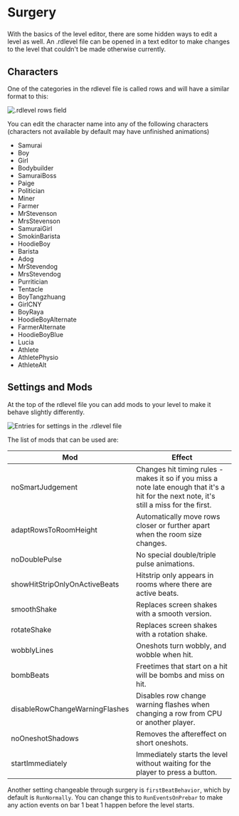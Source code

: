 # Surgery
<h3 className="subtitle" They did surgery on an rdlevel></h3>

With the basics of the level editor, there are some hidden ways to edit a level as well. An .rdlevel file can be opened in a text editor to make changes to the level that couldn't be made otherwise currently.

## Characters
One of the categories in the rdlevel file is called rows and will have a similar format to this:

![.rdlevel rows field](/img/advanced-techniques/rows_rdlevel.png)

You can edit the character name into any of the following characters (characters not available by default may have unfinished animations)
- Samurai
- Boy
- Girl
- Bodybuilder
- SamuraiBoss
- Paige
- Politician
- Miner
- Farmer
- MrStevenson
- MrsStevenson
- SamuraiGirl
- SmokinBarista
- HoodieBoy
- Barista
- Adog
- MrStevendog
- MrsStevendog
- Purritician
- Tentacle
- BoyTangzhuang
- GirlCNY
- BoyRaya
- HoodieBoyAlternate
- FarmerAlternate
- HoodieBoyBlue
- Lucia
- Athlete 
- AthletePhysio
- AthleteAlt 

## Settings and Mods
At the top of the rdlevel file you can add mods to your level to make it behave slightly differently.

![Entries for settings in the .rdlevel file](/img/advanced-techniques/settings_rdlevel.png)

The list of mods that can be used are:

| Mod | Effect |
|-----|--------|
| noSmartJudgement | Changes hit timing rules - makes it so if you miss a note late enough that it's a hit for the next note, it's still a miss for the first. |
| adaptRowsToRoomHeight | Automatically move rows closer or further apart when the room size changes. |
| noDoublePulse | No special double/triple pulse animations. |
| showHitStripOnlyOnActiveBeats | Hitstrip only appears in rooms where there are active beats. |
| smoothShake | Replaces screen shakes with a smooth version. |
| rotateShake | Replaces screen shakes with a rotation shake. |
| wobblyLines | Oneshots turn wobbly, and wobble when hit. |
| bombBeats | Freetimes that start on a hit will be bombs and miss on hit. |
| disableRowChangeWarningFlashes | Disables row change warning flashes when changing a row from CPU or another player. |
| noOneshotShadows | Removes the aftereffect on short oneshots. |
| startImmediately | Immediately starts the level without waiting for the player to press a button. |

Another setting changeable through surgery is `firstBeatBehavior`, which by default is `RunNormally`. You can change this to `RunEventsOnPrebar` to make any action events on bar 1 beat 1 happen before the level starts.
